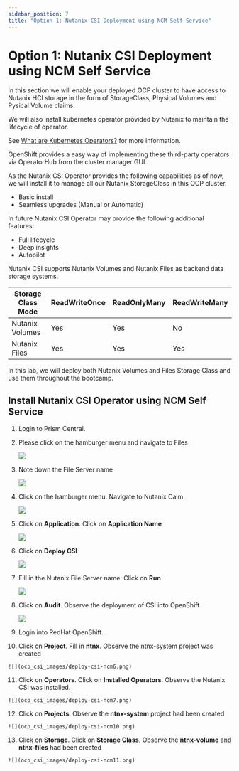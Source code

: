 ```yaml
---
sidebar_position: 7
title: "Option 1: Nutanix CSI Deployment using NCM Self Service"
---
```

    

# Option 1: Nutanix CSI Deployment using NCM Self Service

In this section we will enable your deployed OCP cluster to have access to Nutanix HCI storage in the form of StorageClass, Physical Volumes and Pysical Volume claims.

We will also install kubernetes operator provided by Nutanix to maintain the lifecycle of operator.

See [What are Kubernetes Operators?](https://docs.openshift.com/container-platform/4.9/operators/understanding/olm-what-operators-are.html) for more information.

OpenShift provides a easy way of implementing these third-party operators via OperatorHub from the cluster manager GUI .

As the Nutanix CSI Operator provides the following capabilities as of now, we will install it to manage all our Nutanix StorageClass in this OCP cluster.

-   Basic install
-   Seamless upgrades (Manual or Automatic)

In future Nutanix CSI Operator may provide the following additional features:

-   Full lifecycle
-   Deep insights
-   Autopilot

Nutanix CSI supports Nutanix Volumes and Nutanix Files as backend data storage systems.

| Storage Class Mode   |    ReadWriteOnce     |    ReadOnlyMany |  ReadWriteMany         | 
| -------------|  ---------------------- |  -------- | ----------- | 
| Nutanix Volumes       |  Yes                 |  Yes        | No     | 
| Nutanix Files       |  Yes |  Yes  |  Yes    |  

In this lab, we will deploy both Nutanix Volumes and Files Storage Class and use them throughout the bootcamp.

## Install Nutanix CSI Operator using NCM Self Service

1.  Login to Prism Central. 

2.  Please click on the hamburger menu and navigate to Files

    ![](ocp_csi_images/deploy-csi-ncm2.png)

3.  Note down the File Server name

    ![](ocp_csi_images/deploy-csi-ncm3.png)

4.  Click on the hamburger menu.  Navigate to Nutanix Calm.

    ![](ocp_csi_images/deploy-csi-ncm8.png)

5.  Click on **Application**.  Click on **Application Name**

    ![](ocp_csi_images/deploy-csi-ncm9.png)

6.  Click on **Deploy CSI**

    ![](ocp_csi_images/deploy-csi-ncm1.png)

7.  Fill in the Nutanix File Server name.  Click on **Run**

    ![](ocp_csi_images/deploy-csi-ncm4.png)

8.  Click on **Audit**.  Observe the deployment of CSI into OpenShift

    ![](ocp_csi_images/deploy-csi-ncm5.png)

9.  Login into RedHat OpenShift.  

10.  Click on **Project**.  Fill in **ntnx**.  Observe the ntnx-system project was created

    ![](ocp_csi_images/deploy-csi-ncm6.png)

11.  Click on **Operators**.  Click on **Installed Operators**.  Observe the Nutanix CSI was installed.

    ![](ocp_csi_images/deploy-csi-ncm7.png)

12.  Click on **Projects**.  Observe the **ntnx-system** project had been created

    ![](ocp_csi_images/deploy-csi-ncm10.png)

13.  Click on **Storage**.  Click on **Storage Class**.  Observe the **ntnx-volume** and **ntnx-files** had been created

    ![](ocp_csi_images/deploy-csi-ncm11.png)



